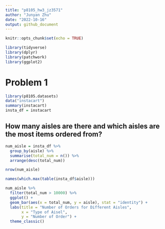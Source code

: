```yaml
---
title: "p8105_hw3_jz3571"
author: "Junyan Zhu"
date: "2022-10-16"
output: github_document
---
```


```r
knitr::opts_chunk$set(echo = TRUE)
```

```r
library(tidyverse)
library(dplyr)
library(patchwork)
library(ggplot2)

```

# Problem 1

```r
library(p8105.datasets)
data("instacart")
summary(instacart)
insta_df = instacart
```

## How many aisles are there and which aisles are the most items ordered from?
```r
num_aisle = insta_df %>% 
  group_by(aisle) %>% 
  summarise(total_num = n()) %>% 
  arrange(desc(total_num))

nrow(num_aisle)

names(which.max(table(insta_df$aisle)))

```

```r
num_aisle %>% 
  filter(total_num > 10000) %>% 
  ggplot() +
  geom_bar(aes(x = total_num, y = aisle), stat = "identity") +
  labs(title = "Number of Orders for Different Aisles",
       x = "Type of Aisel",
       y = "Number of Order") +
  theme_classic()
```